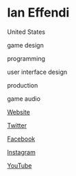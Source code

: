 # Ian Effendi

<Location>

United States

</Location>

<Skills>

game design

programming

user interface design

production

game audio

</Skills>

<Personal>

[Website](http://rimij405.github.io)

[Twitter](https://twitter.com/az019er)

[Facebook](https://facebook.com/effendiian)

[Instagram](https://www.instagram.com/thelionsredmane)

[YouTube](https://www.youtube.com/channel/UChMQhQAxV8PjgEfpF5AjyNQ)

</Personal>


